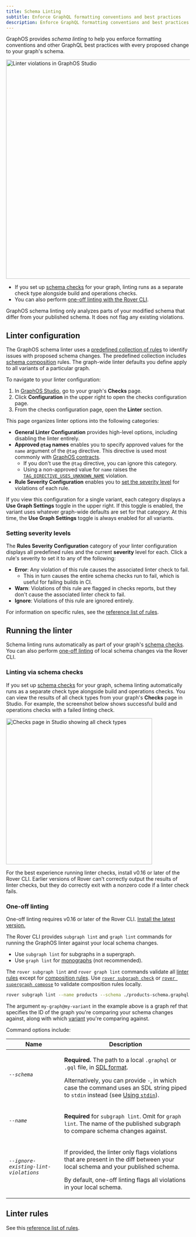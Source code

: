 ```yaml
---
title: Schema Linting
subtitle: Enforce GraphQL formatting conventions and best practices
description: Enforce GraphQL formatting conventions and best practices with Apollo GraphOS schema linting.
---
```


GraphOS provides _schema linting_ to help you enforce formatting conventions and other GraphQL best practices with every proposed change to your graph's schema.

<img
  src="../img/schema-checks/linter-violations.jpg"
  class="screenshot"
  alt="Linter violations in GraphOS Studio"
  width="600"
/>

- If you set up [schema checks](./schema-checks/) for your graph, linting runs as a separate check type alongside build and operations checks.
- You can also perform [one-off linting with the Rover CLI](#one-off-linting-with-the-rover-cli).

<Note>

GraphOS schema linting only analyzes parts of your modified schema that differ from your published schema. It does not flag any existing violations.

</Note>

## Linter configuration

The GraphOS schema linter uses a [predefined collection of rules](./linter-rules/) to identify issues with proposed schema changes.
The predefined collection includes [schema composition](/federation/federated-types/composition) rules. The graph-wide linter defaults you define apply to all variants of a particular graph.

To navigate to your linter configuration:

1. In [GraphOS Studio](https://studio.apollographql.com/?referrer=docs-content), go to your graph's **Checks** page.
2. Click **Configuration** in the upper right to open the checks configuration page.
3. From the checks configuration page, open the **Linter** section.

This page organizes linter options into the following categories:

- **General Linter Configuration** provides high-level options, including disabling the linter entirely.
- **Approved `@tag` names** enables you to specify approved values for the `name` argument of the `@tag` directive. This directive is used most commonly with [GraphOS contracts](./contracts/).
  - If you don't use the `@tag` directive, you can ignore this category.
  - Using a non-approved value for `name` raises the [`TAG_DIRECTIVE_USES_UNKNOWN_NAME`](./linter-rules#tag_directive_uses_unknown_name) violation.
- **Rule Severity Configuration** enables you to [set the severity level](#setting-severity-levels) for violations of each rule.

If you view this configuration for a single variant, each category displays a **Use Graph Settings** toggle in the upper right. If this toggle is enabled, the variant uses whatever graph-wide defaults are set for that category. At this time, the **Use Graph Settings** toggle is always enabled for all variants.

### Setting severity levels

The **Rules Severity Configuration** category of your linter configuration displays all predefined rules and the current **severity** level for each. Click a rule's severity to set it to any of the following:

- **Error**: Any violation of this rule causes the associated linter check to fail.
    - This in turn causes the entire schema checks run to fail, which is useful for failing builds in CI.
- **Warn**: Violations of this rule are flagged in checks reports, but they don't cause the associated linter check to fail.
- **Ignore**: Violations of this rule are ignored entirely.

For information on specific rules, see the [reference list of rules](./linter-rules).

## Running the linter

Schema linting runs automatically as part of your graph's [schema checks](#linting-via-schema-checks). You can also perform [one-off linting](#one-off-linting) of local schema changes via the Rover CLI.

### Linting via schema checks

If you set up [schema checks](./schema-checks) for your graph, schema linting automatically runs as a separate check type alongside build and operations checks. You can view the results of all check types from your graph's **Checks** page in Studio.
For example, the screenshot below shows successful build and operations checks with a failed linting check.

<img
    src="../img/schema-checks/linter-check-results.jpg"
    class="screenshot"
    alt="Checks page in Studio showing all check types"
    width="400"
/>


<Tip>

For the best experience running linter checks, install v0.16 or later of the Rover CLI. Earlier versions of Rover can't correctly output the results of linter checks, but they do correctly exit with a nonzero code if a linter check fails.

</Tip>

### One-off linting

<Note>

One-off linting requires v0.16 or later of the Rover CLI. [Install the latest version.](/rover/getting-started)

</Note>

The Rover CLI provides `subgraph lint` and `graph lint` commands for running the GraphOS linter against your local schema changes.

- Use `subgraph lint` for subgraphs in a supergraph.
- Use `graph lint` for [monographs](../graphs/#monographs) (not recommended).

The `rover subgraph lint` and `rover graph lint` commands validate all [linter rules](./linter-rules) except for [composition rules](./linter-rules#composition-rules). Use [`rover subgraph check`](/rover/commands/subgraphs#subgraph-check) or [`rover supergraph compose`](/rover/commands/supergraphs#supergraph-compose) to validate composition rules locally.

```bash showLineNumbers=false title="Example command"
rover subgraph lint --name products --schema ./products-schema.graphql my-graph@my-variant
```

The argument `my-graph@my-variant` in the example above is a graph ref that specifies the ID of the graph you're comparing your schema changes against, along with which [variant](../graphs/#variants) you're comparing against.

Command options include:

<table class="field-table">
<thead>
<tr>
<th>Name</th>
<th>Description</th>
</tr>
</thead>
<tbody>
<tr class="required">
<td>

###### `--schema`

</td>
<td>

**Required.** The path to a local `.graphql` or `.gql` file, in [SDL format](/resources/graphql-glossary/#schema-definition-language-sdl).

Alternatively, you can provide `-`, in which case the command uses an SDL string piped to `stdin` instead (see [Using `stdin`](/rover/conventions#using-stdin)).

</td>
</tr>

<tr class="required">
<td>

###### `--name`

</td>

<td>

**Required** for `subgraph lint`. Omit for `graph lint`. The name of the published subgraph to compare schema changes against.

</td>
</tr>

<tr>
<td>

###### `--ignore-existing-lint-violations`

</td>

<td>

If provided, the linter only flags violations that are present in the diff between your local schema and your published schema.

By default, one-off linting flags all violations in your local schema. 

</td>
</tr>

</tbody>
</table>

## Linter rules

See this [reference list of rules](./linter-rules).